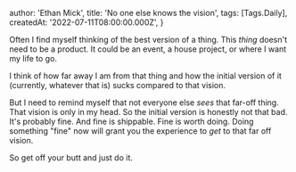 
  author: 'Ethan Mick',
  title: 'No one else knows the vision',
  tags: [Tags.Daily],
  createdAt: '2022-07-11T08:00:00.000Z',
}


Often I find myself thinking of the best version of a thing. This _thing_ doesn't
need to be a product. It could be an event, a house project, or where I want my
life to go.

I think of how far away I am from that thing and how the initial version of it
(currently, whatever that is) sucks compared to that vision.

But I need to remind myself that not everyone else _sees_ that far-off thing.
That vision is only in my head. So the initial version is honestly not that bad.
It's probably fine. And fine is shippable. Fine is worth doing. Doing something
"fine" now will grant you the experience to _get_ to that far off vision.

So get off your butt and just do it.
